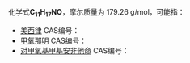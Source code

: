 {{DISPLAYTITLE:C<sub>11</sub>H<sub>17</sub>NO}}
化学式'''C<sub>11</sub>H<sub>17</sub>NO'''，摩尔质量为 179.26 g/mol，可能指：
* [[美西律|美西律]] CAS编号：{{CAS|31828-71-4}}
* [[甲氧那明|甲氧那明]] CAS编号：{{CAS|93-30-1}}
* [[对甲氧基甲基安非他命|对甲氧基甲基安非他命]] CAS编号：{{CAS|22331-70-0}}

{{MolFormDisambig}}